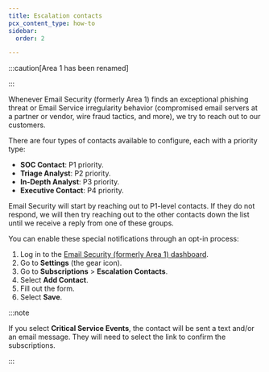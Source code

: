 ```yaml
---
title: Escalation contacts
pcx_content_type: how-to
sidebar:
  order: 2

---
```



:::caution[Area 1 has been renamed]


<Render file="rename-area1-to-ces" />


:::

Whenever Email Security (formerly Area 1) finds an exceptional <GlossaryTooltip term="phishing">phishing</GlossaryTooltip> threat or Email Service irregularity behavior (compromised email servers at a partner or vendor, wire fraud tactics, and more), we try to reach out to our customers.

There are four types of contacts available to configure, each with a priority type:

* **SOC Contact**: P1 priority.
* **Triage Analyst**: P2 priority.
* **In-Depth Analyst**: P3 priority.
* **Executive Contact**: P4 priority.

Email Security will start by reaching out to P1-level contacts. If they do not respond, we will then try reaching out to the other contacts down the list until we receive a reply from one of these groups.

You can enable these special notifications through an opt-in process:

1. Log in to the [Email Security (formerly Area 1) dashboard](https://horizon.area1security.com/).
2. Go to **Settings** (the gear icon).
3. Go to **Subscriptions** > **Escalation Contacts**.
4. Select **Add Contact**.
5. Fill out the form.
6. Select **Save**.

:::note


If you select **Critical Service Events**, the contact will be sent a text and/or an email message. They will need to select the link to confirm the subscriptions.


:::
